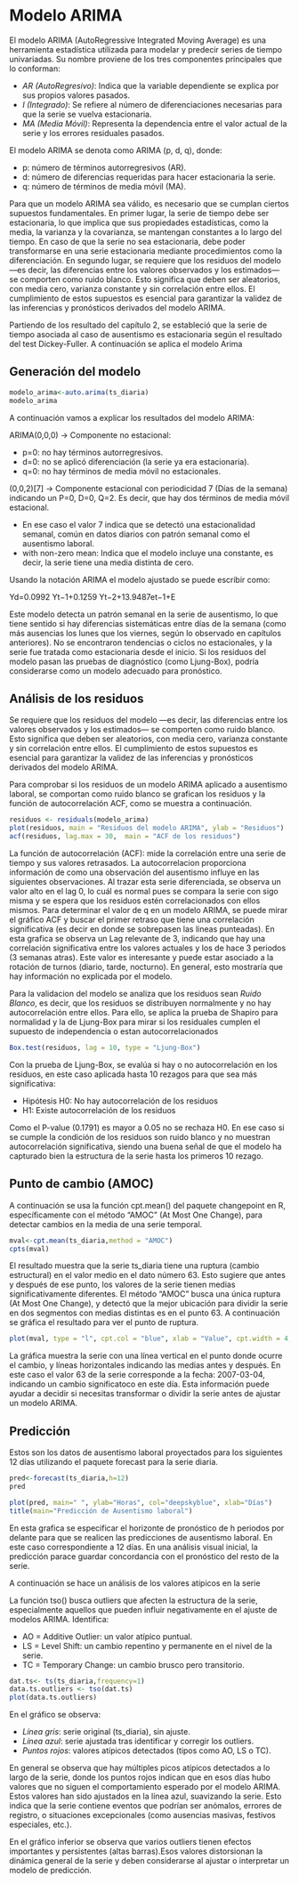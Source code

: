 
# Modelo ARIMA


El modelo ARIMA (AutoRegressive Integrated Moving Average) es una herramienta estadística utilizada para modelar y predecir series de tiempo univariadas. Su nombre proviene de los tres componentes principales que lo conforman:

- _AR (AutoRegresivo)_: Indica que la variable dependiente se explica por sus propios valores pasados.
- _I (Integrado)_: Se refiere al número de diferenciaciones necesarias para que la serie se vuelva estacionaria.
- _MA (Media Móvil)_: Representa la dependencia entre el valor actual de la serie y los errores residuales pasados.

El modelo ARIMA se denota como ARIMA (p, d, q), donde:

- p: número de términos autorregresivos (AR).
- d: número de diferencias requeridas para hacer estacionaria la serie.
- q: número de términos de media móvil (MA).

Para que un modelo ARIMA sea válido, es necesario que se cumplan ciertos supuestos fundamentales. En primer lugar, la serie de tiempo debe ser estacionaria, lo que implica que sus propiedades estadísticas, como la media, la varianza y la covarianza, se mantengan constantes a lo largo del tiempo. En caso de que la serie no sea estacionaria, debe poder transformarse en una serie estacionaria mediante procedimientos como la diferenciación. En segundo lugar, se requiere que los residuos del modelo —es decir, las diferencias entre los valores observados y los estimados— se comporten como ruido blanco. Esto significa que deben ser aleatorios, con media cero, varianza constante y sin correlación entre ellos. El cumplimiento de estos supuestos es esencial para garantizar la validez de las inferencias y pronósticos derivados del modelo ARIMA.

Partiendo de los resultado del capítulo 2, se estableció que la serie de tiempo asociada al caso de ausentismo es estacionaria según el resultado del test Dickey-Fuller. A continuación se aplica el modelo Arima 

## Generación del modelo

```r
modelo_arima<-auto.arima(ts_diaria)
modelo_arima

```
A continuación vamos a explicar los resultados del modelo ARIMA: 


ARIMA(0,0,0) → Componente no estacional:

- p=0: no hay términos autorregresivos.
- d=0: no se aplicó diferenciación (la serie ya era estacionaria).
- q=0: no hay términos de media móvil no estacionales.

(0,0,2)[7] → Componente estacional con periodicidad 7 (Días de la semana) indicando un P=0, D=0, Q=2. Es decir, que hay dos términos de media móvil estacional.

- En ese caso el valor 7 indica que se detectó una estacionalidad semanal, común en datos diarios con patrón semanal como el ausentismo laboral.
- with non-zero mean: Indica que el modelo incluye una constante, es decir, la serie tiene una media distinta de cero.


Usando la notación ARIMA el modelo ajustado se puede escribir como:

Yd=0.0992 Yt−1+0.1259 Yt−2+13.9487et−1+E

Este modelo detecta un patrón semanal en la serie de ausentismo, lo que tiene sentido si hay diferencias sistemáticas entre días de la semana (como más ausencias los lunes que los viernes, según lo observado en capítulos anteriores). No se encontraron tendencias o ciclos no estacionales, y la serie fue tratada como estacionaria desde el inicio. Si los residuos del modelo pasan las pruebas de diagnóstico (como Ljung-Box), podría considerarse como un modelo adecuado para pronóstico.

## Análisis de los residuos

Se requiere que los residuos del modelo —es decir, las diferencias entre los valores observados y los estimados— se comporten como ruido blanco. Esto significa que deben ser aleatorios, con media cero, varianza constante y sin correlación entre ellos. El cumplimiento de estos supuestos es esencial para garantizar la validez de las inferencias y pronósticos derivados del modelo ARIMA.

Para comprobar si los residuos de un modelo ARIMA  aplicado a ausentismo laboral, se comportan como ruido blanco se grafican los residuos y la función de autocorrelación ACF, como se muestra a continuación.

```r
residuos <- residuals(modelo_arima)
plot(residuos, main = "Residuos del modelo ARIMA", ylab = "Residuos")
acf(residuos, lag.max = 30,  main = "ACF de los residuos")
```
La función de autocorrelación (ACF): mide la correlación entre una serie de tiempo y sus valores retrasados. La autocorrelacion proporciona información de como una observación del ausentismo influye en las siguientes observaciones. Al trazar esta serie diferenciada, se observa un valor alto en el lag 0, lo cuál es normal pues se compara la serie con sigo misma y se espera que los residuos estén correlacionados con ellos mismos. Para determinar el valor de q en un modelo ARIMA, se puede mirar el gráfico ACF y buscar el primer retraso que tiene una correlación significativa (es decir en donde se sobrepasen las lineas punteadas). En esta grafica se observa  un Lag relevante de 3, indicando que hay una correlación significativa entre los valores actuales y los de hace 3 periodos (3 semanas atras). Este valor es interesante y puede estar asociado a la rotación de turnos (diario, tarde, nocturno). En general, esto mostraría que hay información no explicada por el modelo.

Para la validacion del modelo se analiza que los residuos sean _Ruido Blanco_, es decir, que los residuos se distribuyen normalmente y no hay autocorrelación entre ellos. Para ello, se aplica la prueba de Shapiro para normalidad y la de  Ljung-Box para mirar si los residuales cumplen el supuesto de independencia o estan autocorrelacionados


```r
Box.test(residuos, lag = 10, type = "Ljung-Box")
```

Con la prueba de Ljung-Box, se evalúa si hay o no autocorrelación en los residuos, en este caso aplicada hasta 10 rezagos para que sea más significativa:

- Hipótesis H0: No hay autocorrelación de los residuos 
- H1: Existe autocorrelación de los residuos

Como el P-value (0.1791) es mayor a 0.05 no se rechaza H0. En ese caso si se cumple la condición de los residuos son ruido blanco y no muestran autocorrelación significativa, siendo una buena señal de que el modelo ha capturado bien la estructura de la serie hasta los primeros 10 rezago.


## Punto de cambio (AMOC)

A continuación se usa la función cpt.mean() del paquete changepoint en R, específicamente con el método "AMOC" (At Most One Change), para detectar cambios en la media de una serie temporal.

```r
mval<-cpt.mean(ts_diaria,method = "AMOC") 
cpts(mval)
```


El resultado muestra que la serie ts_diaria tiene una ruptura (cambio estructural) en el valor medio en el dato número 63. Esto sugiere que antes y después de ese punto, los valores de la serie tienen medias significativamente diferentes. El método "AMOC" busca una única ruptura (At Most One Change), y detectó que la mejor ubicación para dividir la serie en dos segmentos con medias distintas es en el punto 63. A continuación se gráfica el resultado para ver el punto de ruptura.


```r
plot(mval, type = "l", cpt.col = "blue", xlab = "Value", cpt.width = 4, main = "default penalty")
```

La gráfica muestra la serie con una línea vertical en el punto donde ocurre el cambio, y líneas horizontales indicando las medias antes y después. En este caso el valor 63 de la serie corresponde a la fecha: 2007-03-04, indicando un cambio significatoco en este día. Esta información puede ayudar a decidir si necesitas transformar o dividir la serie antes de ajustar un modelo ARIMA.

## Predicción

Estos son los datos de ausentismo laboral proyectados para los siguientes 12 días utilizando el paquete forecast para la serie diaria.

```r
pred<-forecast(ts_diaria,h=12)
pred

```

```r
plot(pred, main=" ", ylab="Horas", col="deepskyblue", xlab="Días")
title(main="Predicción de Ausentismo laboral")

```

En esta grafica se especificar el horizonte de pronóstico de h periodos por delante para que se realicen las predicciones de ausentismo laboral. En este caso correspondiente a 12 días. En una análisis visual inicial, la predicción parace guardar concordancia con el pronóstico del resto de la serie.

A continuación se hace un análisis de los valores atípicos en la serie 

La función tso() busca outliers que afecten la estructura de la serie, especialmente aquellos que pueden influir negativamente en el ajuste de modelos ARIMA. Identifica:

- AO = Additive Outlier: un valor atípico puntual.
- LS = Level Shift: un cambio repentino y permanente en el nivel de la serie.
- TC = Temporary Change: un cambio brusco pero transitorio.

```r
 
dat.ts<- ts(ts_diaria,frequency=1) 
data.ts.outliers <- tso(dat.ts)
plot(data.ts.outliers)

```

En el gráfico se observa:
   
- _Línea gris_: serie original (ts_diaria), sin ajuste.
- _Línea azul_: serie ajustada tras identificar y corregir los outliers.
- _Puntos rojos_: valores atípicos detectados (tipos como AO, LS o TC).

En general se observa que hay múltiples picos atípicos detectados a lo largo de la serie, donde los puntos rojos indican que en esos días hubo valores que no siguen el comportamiento esperado por el modelo ARIMA. Estos valores han sido ajustados en la línea azul, suavizando la serie. Esto indica que la serie contiene eventos que podrían ser anómalos, errores de registro, o situaciones excepcionales (como ausencias masivas, festivos especiales, etc.).

En el gráfico inferior se observa que varios outliers tienen efectos importantes y persistentes (altas barras).Esos valores distorsionan la dinámica general de la serie y deben considerarse al ajustar o interpretar un modelo de predicción.


